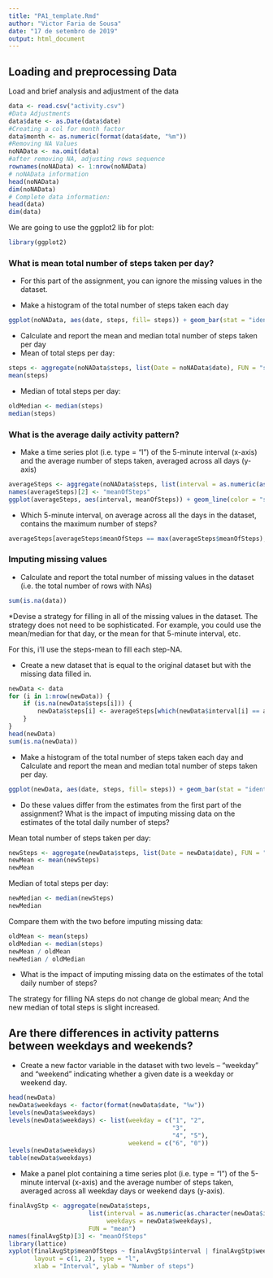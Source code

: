 ---
title: "PA1_template.Rmd"
author: "Victor Faria de Sousa"
date: "17 de setembro de 2019"
output: html_document
---

## Loading and preprocessing Data

Load and brief analysis and adjustment of the data

```{r}
data <- read.csv("activity.csv")
#Data Adjustments
data$date <- as.Date(data$date)
#Creating a col for month factor
data$month <- as.numeric(format(data$date, "%m"))
#Removing NA Values
noNAData <- na.omit(data)
#after removing NA, adjusting rows sequence 
rownames(noNAData) <- 1:nrow(noNAData)
# noNAData information 
head(noNAData)
dim(noNAData)
# Complete data information:
head(data)
dim(data)
```
We are going to use the ggplot2 lib for plot:
```{r warning=FALSE}
library(ggplot2)
```
### What is mean total number of steps taken per day?
* For this part of the assignment, you can ignore the missing values in the dataset.

* Make a histogram of the total number of steps taken each day
```{r warning=FALSE}
ggplot(noNAData, aes(date, steps, fill= steps)) + geom_bar(stat = "identity", width = 1) + facet_grid(. ~ month, scales = "free") + labs(title = "Histogram of Total Number of Steps Taken Each Day", x = "Date", y = "Total number of steps")

```

* Calculate and report the mean and median total number of steps taken per day
* Mean of total steps per day:
```{r}
steps <- aggregate(noNAData$steps, list(Date = noNAData$date), FUN = "sum")$x
mean(steps)
```
* Median of total steps per day:
```{r}
oldMedian <- median(steps)
median(steps)
```
### What is the average daily activity pattern?

* Make a time series plot (i.e. type = "l") of the 5-minute interval (x-axis) and the average number of steps taken, averaged across all days (y-axis)

```{r}
averageSteps <- aggregate(noNAData$steps, list(interval = as.numeric(as.character(noNAData$interval))), FUN = "mean")
names(averageSteps)[2] <- "meanOfSteps"
ggplot(averageSteps, aes(interval, meanOfSteps)) + geom_line(color = "steelblue", size = 0.8) + labs(title = "Time Series Plot of the 5-minute Interval", x = "5-minute intervals", y = "Average Number of Steps Taken")
```

* Which 5-minute interval, on average across all the days in the dataset, contains the maximum number of steps?
```{r}
averageSteps[averageSteps$meanOfSteps == max(averageSteps$meanOfSteps), ]
```

### Imputing missing values

* Calculate and report the total number of missing values in the dataset (i.e. the total number of rows with NAs)
```{r}
sum(is.na(data))
```
*Devise a strategy for filling in all of the missing values in the dataset. The strategy does not need to be sophisticated. For example, you could use the mean/median for that day, or the mean for that 5-minute interval, etc.  

For this, i'll use the steps-mean to fill each step-NA.  

* Create a new dataset that is equal to the original dataset but with the missing data filled in.

```{r}
newData <- data 
for (i in 1:nrow(newData)) {
    if (is.na(newData$steps[i])) {
        newData$steps[i] <- averageSteps[which(newData$interval[i] == averageSteps$interval), ]$meanOfSteps
    }
}
head(newData)
sum(is.na(newData))
```

* Make a histogram of the total number of steps taken each day and Calculate and report the mean and median total number of steps taken per day. 

```{r warning=FALSE}
ggplot(newData, aes(date, steps, fill= steps)) + geom_bar(stat = "identity", width = 1) + facet_grid(. ~ month, scales = "free") + labs(title = "Histogram of Total Number of Steps Taken Each Day", x = "Date", y = "Total number of steps")

```

* Do these values differ from the estimates from the first part of the assignment? What is the impact of imputing missing data on the estimates of the total daily number of steps?

Mean total number of steps taken per day:
```{r}
newSteps <- aggregate(newData$steps, list(Date = newData$date), FUN = "sum")$x
newMean <- mean(newSteps)
newMean
```
 Median of total steps per day:
```{r}
newMedian <- median(newSteps)
newMedian
```

Compare them with the two before imputing missing data:
```{r}
oldMean <- mean(steps)
oldMedian <- median(steps)
newMean / oldMean
newMedian / oldMedian
```
*  What is the impact of imputing missing data on the estimates of the total daily number of steps?

The strategy for filling NA steps do not change de global mean; And the new median of total steps is slight increased.

## Are there differences in activity patterns between weekdays and weekends?
 
* Create a new factor variable in the dataset with two levels -- "weekday" and "weekend" indicating whether a given date is a weekday or weekend day.


```{r}
head(newData)
newData$weekdays <- factor(format(newData$date, "%w"))
levels(newData$weekdays)
levels(newData$weekdays) <- list(weekday = c("1", "2",
                                             "3", 
                                             "4", "5"),
                                 weekend = c("6", "0"))
levels(newData$weekdays)
table(newData$weekdays)
```

* Make a panel plot containing a time series plot (i.e. type = "l") of the 5-minute interval (x-axis) and the average number of steps taken, averaged across all weekday days or weekend days (y-axis).

```{r}
finalAvgStp <- aggregate(newData$steps, 
                      list(interval = as.numeric(as.character(newData$interval)), 
                           weekdays = newData$weekdays),
                      FUN = "mean")
names(finalAvgStp)[3] <- "meanOfSteps"
library(lattice)
xyplot(finalAvgStp$meanOfSteps ~ finalAvgStp$interval | finalAvgStp$weekdays, 
       layout = c(1, 2), type = "l", 
       xlab = "Interval", ylab = "Number of steps")
```